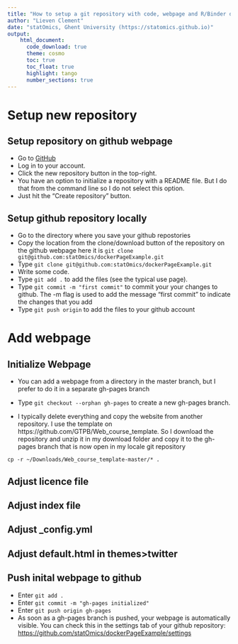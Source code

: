 ```yaml
---
title: "How to setup a git repository with code, webpage and R/Binder docker" 
author: "Lieven Clement"
date: "statOmics, Ghent University (https://statomics.github.io)"
output:
    html_document:
      code_download: true    
      theme: cosmo
      toc: true
      toc_float: true
      highlight: tango
      number_sections: true
---
```


# Setup new repository
## Setup repository on github webpage

- Go to [GitHub](https://github.com)
- Log in to your account.
- Click the new repository button in the top-right. 
- You have an option to initialize a repository with a README file. But I do that from the command line so I do not select this option. 
- Just hit the "Create repository" button.

## Setup github repository locally

- Go to the directory where you save your github repostories
- Copy the location from the clone/download button of the repository on the github webpage here it is `git clone git@github.com:statOmics/dockerPageExample.git`
- Type `git clone git@github.com:statOmics/dockerPageExample.git`
- Write some code.
- Type `git add .` to add the files (see the typical use page).
- Type `git commit -m "first commit"` to commit your your changes to github. The -m flag is used to add the message "first commit" to indicate the changes that you add
- Type `git push origin` to add the files to your github account

# Add webpage
## Initialize Webpage
- You can add a webpage from a directory in the master branch, but I prefer to do it in a separate gh-pages branch 

- Type `git checkout --orphan gh-pages` to create a new gh-pages branch.

- I typically delete everything and copy the website from another repository. I use the template on https://github.com/GTPB/Web_course_template. So I download the repository and unzip it in my download folder and copy it to the gh-pages branch that is now open in my locale git repository

```
cp -r ~/Downloads/Web_course_template-master/* .
```

## Adjust licence file

## Adjust index file

## Adjust _config.yml

## Adjust default.html in themes>twitter 
## Push inital webpage to github

- Enter `git add .`
- Enter `git commit -m "gh-pages initialized"`
- Enter `git push origin gh-pages`
- As soon as a gh-pages branch is pushed, your webpage is automatically visible. You can check this in the settings tab of your github repository:
[https://github.com/statOmics/dockerPageExample/settings](https://github.com/statOmics/dockerPageExample/settings)


